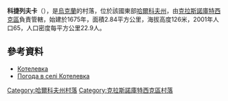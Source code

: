 {{coord|50|2|13|N|34|57|0|E|scale:100000_region:UA|display=title}}

'''科捷列夫卡'''（{{lang-uk|Котелевка}}），是[[烏克蘭|烏克蘭]]的村落，位於該國東部[[哈爾科夫州|哈爾科夫州]]，由[[克拉斯諾庫特西克區|克拉斯諾庫特西克區]]負責管轄，始建於1675年，面積2.84平方公里，海拔高度126米，2001年人口65，人口密度每平方公里22.9人。

==參考資料==
* [http://w1.c1.rada.gov.ua/pls/z7502/A005?rdat1=09.01.2009&rf7571=33517 Котелевка]
* [http://weather.in.ua/ua/har'kovskaja/11760 Погода в селі Котелевка]

{{DEFAULTSORT:Котелевка}}
[[Category:哈爾科夫州村落|Category:哈爾科夫州村落]]
[[Category:克拉斯諾庫特西克區村落|Category:克拉斯諾庫特西克區村落]]


{{Kharkiv-geo-stub}}